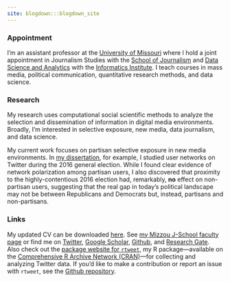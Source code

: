 ```yaml
---
site: blogdown:::blogdown_site
---
```


### Appointment

I'm an assistant professor at the [University of
Missouri](https://missouri.edu/) where I hold a joint appointment in
Journalism Studies with the [School of
Journalism](https://journalism.missouri.edu/) and [Data Science and
Analytics](https://dsa.missouri.edu/) with the [Informatics
Institute](https://muii.missouri.edu/). I teach courses in mass media,
political communication, quantitative research methods, and data
science.

### Research

My research uses computational social scientific methods to analyze
the selection and dissemination of information in digital media
environments. Broadly, I'm interested in selective exposure, new
media, data journalism, and data science.

My current work focuses on partisan selective exposure in new media
environments. In [my
dissertation](https://www.researchgate.net/publication/321493055_A_network-based_approach_to_estimating_partisanship_and_analyzing_change_in_polarization_during_the_2016_general_election),
for example, I studied user networks on Twitter during the 2016
general election. While I found clear evidence of network polarization
among partisan users, I also discovered that proximity to the
highly-contentious 2016 election had, remarkably, **no** effect on
non-partisan users, suggesting that the real gap in today's political
landscape may not be between Republicans and Democrats but, instead,
partisans and non-partisans.

### Links

My updated CV can be downloaded
[here](http://mikewk.com/cv/cv.pdf). See [my Mizzou J-School faculty
page](https://journalism.missouri.edu/staff/mike-kearney/) or find me
on [Twitter](https://twitter.com/kearneymw), [Google
Scholar](https://scholar.google.com/citations?user=j3EZl3MAAAAJ),
[Github](https://github.com/mkearney), and [Research
Gate](https://www.researchgate.net/profile/Michael_Kearney11). Also
check out the [package website for `rtweet`](http://rtweet.info), my R
package---available on the [Comprehensive R Archive Network
(CRAN)](https://cran.r-project.org/web/packages/rtweet/index.html)---for
collecting and analyzing Twitter data. If you'd like to make a
contribution or report an issue with `rtweet`, see the [Github
repository](https://github.com/mkearney/rtweet).
